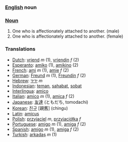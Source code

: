 ===[[English]] noun ===

===[[Noun]]===
#One who is affectionately attached to another. (male)
#One who is affectionately attached to another. (female)

===Translations===
*[[Dutch]]: [[vriend]] ''m'' (1), [[vriendin]] ''f'' (2)
*[[Esperanto]]: [[amiko]] (1), [[amikino]] (2)
*[[French]]: [[ami]] ''m'' (1), [[amie]] ''f'' (2)
*[[German]]: [[Freund]] ''m'' (1), [[Freundin]] ''f'' (2)
*[[Hebrew]]: [[ידיד]] ''m''
*[[Indonesian]]: [[teman]], [[sahabat]], [[sobat]]
*[[Interlingua]]: [[amico]]
*[[Italian]]: [[amico]] ''m'' (1), [[amica]] ''f'' (2)
*[[Japanese]]: [[友達]] (ともだち, tomodachi)
*[[Korean]]: [[친구]] [親舊] (chingu)
*[[Latin]]: [[amicus]]
*[[Polish]]: [[przyjaciel]] ''m'', [[przyjaciółka]] ''f''
*[[Portuguese]]: [[amigo]] ''m'' (1), [[amiga]] ''f'' (2)
*[[Spanish]]: [[amigo]] ''m'' (1), [[amiga]] ''f'' (2)
*[[Turkish]]: [[arkadaş]] ''m'' (1)